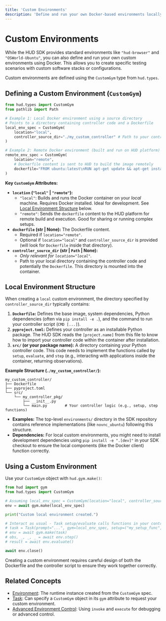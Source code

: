 ```yaml
---
title: 'Custom Environments'
description: 'Define and run your own Docker-based environments locally or remotely'
---
```


# Custom Environments

While the HUD SDK provides standard environments like `"hud-browser"` and `"OSWorld-Ubuntu"`, you can also define and run your own custom environments using Docker. This allows you to create specific testing scenarios with custom software stacks or configurations.

Custom environments are defined using the `CustomGym` type from `hud.types`.

## Defining a Custom Environment (`CustomGym`)

```python
from hud.types import CustomGym
from pathlib import Path

# Example 1: Local Docker environment using a source directory
# Points to a directory containing controller code and a Dockerfile
local_env_spec = CustomGym(
    location="local",
    controller_source_dir="./my_custom_controller" # Path to your controller code
)

# Example 2: Remote Docker environment (built and run on HUD platform)
remote_env_spec = CustomGym(
    location="remote",
    # Dockerfile content is sent to HUD to build the image remotely
    dockerfile="FROM ubuntu:latest\nRUN apt-get update && apt-get install -y my-package\n..."
)
```

**Key `CustomGym` Attributes:**

*   **`location` (`"local"` | `"remote"`):**
    *   `"local"`: Builds and runs the Docker container on your *local* machine. Requires Docker installed. Ideal for development. See [Local Environment Structure](#local-environment-structure) below.
    *   `"remote"`: Sends the `dockerfile` content to the HUD platform for remote build and execution. Good for sharing or running complex setups.
*   **`dockerfile` (str | None):** The Dockerfile content.
    *   Required if `location="remote"`.
    *   Optional if `location="local"` and `controller_source_dir` is provided (will look for `Dockerfile` inside that directory).
*   **`controller_source_dir` (str | `Path` | None):**
    *   *Only relevant for `location="local"`.*
    *   Path to your local directory containing the controller code and potentially the `Dockerfile`. This directory is mounted into the container.

## <a name="local-environment-structure"></a>Local Environment Structure

When creating a `local` custom environment, the directory specified by `controller_source_dir` typically contains:

1.  **`Dockerfile`:** Defines the base image, system dependencies, Python dependencies (often via `pip install -e .`), and the command to run your controller script (`CMD [...]`).
2.  **`pyproject.toml`:** Defines your controller as an installable Python package. The HUD SDK reads the `[project.name]` from this file to know how to import your controller code within the container after installation.
3.  **`src/` (or your package name):** A directory containing your Python controller code. This code needs to implement the functions called by `setup`, `evaluate`, and `step` (e.g., interacting with applications inside the container, returning observations).

**Example Structure (`./my_custom_controller/`):**

```
my_custom_controller/
├── Dockerfile
├── pyproject.toml
└── src/
    └── my_controller_pkg/
        ├── __init__.py
        └── main.py        # Your controller logic (e.g., setup, step functions)
```

*   **Examples:** The top-level `environments/` directory in the SDK repository contains reference implementations (like `novnc_ubuntu`) following this structure.
*   **Dependencies:** For local custom environments, you might need to install development dependencies using `pip install -e ".[dev]"` in your SDK checkout to ensure the local components (like the Docker client) function correctly.

## Using a Custom Environment

Use your `CustomGym` object with `hud.gym.make()`:

```python
from hud import gym
from hud.types import CustomGym

# Assuming local_env_spec = CustomGym(location="local", controller_source_dir="./my_custom_controller")
env = await gym.make(local_env_spec)

print("Custom local environment created.")

# Interact as usual - Task setup/evaluate calls functions in your controller
# task = Task(prompt="...", gym=local_env_spec, setup=("my_setup_func", arg1), ...)
# env = await gym.make(task)
# obs, _, _, _ = await env.step()
# result = await env.evaluate()

await env.close()
```

Creating a custom environment requires careful design of both the Dockerfile and the controller script to ensure they work together correctly.

## Related Concepts

*   [Environment](/concepts/environment): The runtime instance created from the `CustomGym` spec.
*   [Task](/concepts/task): Can specify a `CustomGym` object in its `gym` attribute to request your custom environment.
*   [Advanced Environment Control](/advanced/environment-control): Using `invoke` and `execute` for debugging or advanced control. 
